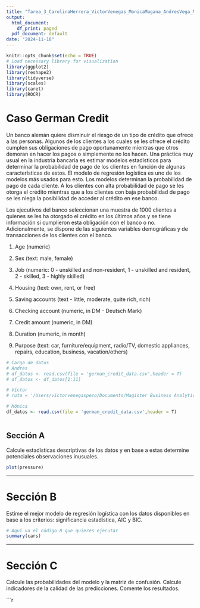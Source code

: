 ```yaml
---
title: "Tarea_3_CarolinaHerrera_VictorVenegas_MonicaMagana_AndresVega_MiltonChamorro"
output:
  html_document:
    df_print: paged
  pdf_document: default
date: "2024-11-18"
---
```


```r
knitr::opts_chunk$set(echo = TRUE)
# Load necessary library for visualization
library(ggplot2)
library(reshape2)
library(tidyverse)
library(scales)
library(caret)
library(ROCR)
```

# **Caso German Credit**

Un banco alemán quiere disminuir el riesgo de un tipo de crédito que ofrece a las personas. Algunos de los clientes a los cuales se les ofrece el crédito cumplen sus obligaciones de pago oportunamente mientras que otros demoran en hacer los pagos o simplemente no los hacen. Una práctica muy usual en la industria bancaria es estimar modelos estadísticos para determinar la probabilidad de pago de los clientes en función de algunas características de estos. El modelo de regresión logística es uno de los modelos más usados para esto. Los modelos determinan la probabilidad de pago de cada cliente. A los clientes con alta probabilidad de pago se les otorga el crédito mientras que a los clientes con baja probabilidad de pago se les niega la posibilidad de acceder al crédito en ese banco.

Los ejecutivos del banco seleccionan una muestra de 1000 clientes a quienes se les ha otorgado el crédito en los últimos años y se tiene información si cumplieron esta obligación con el banco o no. Adicionalmente, se dispone de las siguientes variables demográficas y de transacciones de los clientes con el banco.

1.	Age (numeric)

2.	Sex (text: male, female)

3.	Job (numeric: 0 - unskilled and non-resident, 1 - unskilled and resident, 2 - skilled, 3 - highly skilled)

4.	Housing (text: own, rent, or free)

5.	Saving accounts (text - little, moderate, quite rich, rich)

6.	Checking account (numeric, in DM - Deutsch Mark)

7.	Credit amount (numeric, in DM)

8.	Duration (numeric, in month)

9.	Purpose (text: car, furniture/equipment, radio/TV, domestic appliances, repairs, education, business, vacation/others)


```r
# Carga de datos
# Andres
# df_datos <- read.csv(file = 'german_credit_data.csv',header = T)
# df_datos <- df_datos[1:11]

# Víctor
# ruta = '/Users/victorvenegaspezo/Documents/Magister Business Analytics/Modelos Analiticos/Modulo 3 Regresion Logistica/Tarea/german_credit_data.csv'

# Mónica
df_datos <- read.csv(file = 'german_credit_data.csv',header = T)



```

## Sección A

Calcule estadísticas descriptivas de los datos y en base a estas determine potenciales observaciones inusuales.


```r
plot(pressure)
```







---

# Sección B

Estime el mejor modelo de regresión logística con los datos disponibles en base a los criterios: significancia estadística, AIC y BIC.

```r
# Aquí va el código R que quieres ejecutar
summary(cars)
```







---

# Sección C
Calcule las probabilidades del modelo y la matriz de confusión. Calcule indicadores de la calidad de las predicciones. Comente los resultados.

```r
